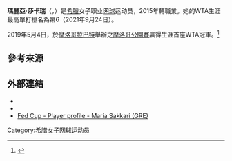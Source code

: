 {{Expand|time=2018-06-08T14:52:06+00:00}}
{{noteTA
| 1 = zh-hans:萨卡里;zh-tw:莎卡瑞;zh-hk:莎卡莉;
}}
{{Infobox 网球
|姓名=Maria Sakkari
|image= [[File:Maria_Sakkari_(23105481810)_(cropped).jpg|250px]]
|国籍={{GRE}}
|生年=1995年
|生日={{birth date and age|mf=yes|1995|5|16}}
|出生地={{GRE}}[[雅典|雅典]]
|居住地={{MCO}}[[蒙地卡羅|蒙地卡羅]]
|身高=173
|体重=60
|持拍手=右
|反拍=雙手
|转职业年=2015年
|球拍=
|球衣=
|球鞋=
|单打最高排名=6（2021年5月17日）
|双打最高排名=169（2019年9月9日）
|现单打排名=6（2021年5月31日）
|现双打排名=230（2021年5月31日）
|单打冠军头衔=（WTA）1（ITF）7
|双打冠军头衔=（WTA）0（ITF）5
|职业战绩={{tennis record|won=353|lost=234}}
|雙打職業戰績={{tennis record|won=51|lost=43}}
|奖金=$4,423,164[[美元|美元]]
|澳网最好成绩=第四輪（2020）
|法网最好成绩=四強 (2021)
|温网最好成绩=第三輪（2017,2019）
|美网最好成绩=四強（2021）
|奥运会最好成绩=第三輪（2021）
|澳網雙打最好成績=
|法網雙打最好成績=
|溫網雙打最好成績=
|美網雙打最好成績=
|大满贯个数=
| Team                        = yes
| FedCupresult                = {{tennis record|won=12|lost=18}}
| HopmanCupresult             = RR (2019)
}}

'''瑪麗亞·莎卡瑞'''（{{lang-el|'''Μαρία Σάκκαρη'''|'''Maria Sakkari'''}}，{{bd|1995年|9月25日|catIdx=Sakkari, Maria}}）是[[希臘|希臘]]女子职业[[网球|网球]]运动员，2015年轉職業。她的WTA生涯最高單打排名為第6（2021年9月24日）。

2019年5月4日，於[[摩洛哥|摩洛哥]][[拉巴特|拉巴特]]舉辦之[[摩洛哥公開賽|摩洛哥公開賽]]贏得生涯首座WTA冠軍。<ref>{{Cite web |url=https://www.bbc.com/sport/tennis/48163656 |title=Johanna Konta loses to Maria Sakkari in Morocco Open final |access-date=2019-05-04 |archive-date=2019-08-25 |archive-url=https://web.archive.org/web/20190825111659/https://www.bbc.com/sport/tennis/48163656 |dead-url=no }}</ref>

== 參考來源 ==
{{reflist}}

== 外部連結 ==
{{Commonscat|Maria Sakkari}}
* {{WTA|17826}}
* {{ITF Profile|id=100148132}}
* [http://www.fedcup.com/en/players/player/profile.aspx?playerid=100148132 Fed Cup - Player profile - Maria Sakkari (GRE)] {{Wayback|url=http://www.fedcup.com/en/players/player/profile.aspx?playerid=100148132 |date=20160426024234 }}

{{Authority control}}
{{DEFAULTSORT:Sakkari, Maria}}
[[Category:希腊女子网球运动员|Category:希腊女子网球运动员]]